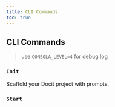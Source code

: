 ```yaml
---
title: CLI Commands
toc: true
---
```


## CLI Commands

> use `CONSOLA_LEVEL=4` for debug log

### `Init`

Scaffold your Docit project with prompts.

### `Start`
